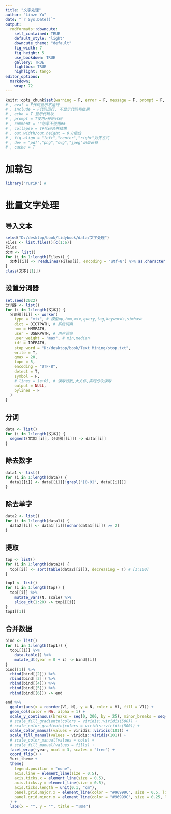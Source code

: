 ---
title: "文字处理"
author: "Linze Yu"
date: "`r Sys.Date()`"
output:
  rmdformats::downcute:
    self_contained: TRUE
    default_style: "light"
    downcute_theme: "default"
    fig_width: 7
    fig_height: 5
    use_bookdown: TRUE
    gallery: TRUE
    lightbox: TRUE
    highlight: tango
editor_options: 
  markdown: 
    wrap: 72
---

```{r, 代码全局设置, echo = F}
knitr::opts_chunk$set(warning = F, error = F, message = F, prompt = F, comment = "", echo = T, dpi = 200, collapse = F, fig.align = "left", dev = "png", cache = T)
# , eval = F代码显示不运行
# , include = F代码运行, 不显示代码和结果
# , echo = T 显示代码块
# , prompt = T使用>开始代码
# , comment = ""结果不使用##
# , collapse = T#代码合并结果
# , out.width/out.height = 0.8缩放
# , fig.align = "left","center","right"对齐方式
# , dev = "pdf","png","svg","jpeg"记录设备
# , cache = T
```

# 加载包
```{r 加载包}
library("YuriR") #
```

# 批量文字处理
## 导入文本
```{r}
setwd("D:/desktop/book/tidybook/data/文字处理")
Files <- list.files()[c(1:6)]
Files
文本 <- list()
for (i in 1:length(Files)) {
  文本[[i]] <- readLines(Files[i], encoding = "utf-8") %>% as.character()
}
class(文本[[1]])
```

## 设置分词器
```{r}
set.seed(2022)
分词器 <- list()
for (i in 1:length(文本)) {
  分词器[[i]] <- worker(
    type = "mix", # 模型mp,hmm,mix,query,tag,keywords,simhash
    dict = DICTPATH, # 系统词典
    hmm = HMMPATH,
    user = USERPATH, # 用户词典
    user_weight = "max", # min,median
    idf = IDFPATH,
    stop_word = "D:/desktop/book/Text Mining/stop.txt",
    write = T,
    qmax = 20,
    topn = 5,
    encoding = "UTF-8",
    detect = T,
    symbol = F,
    # lines = 1e+05, # 读取行数,大文件,实现分次读取
    output = NULL,
    bylines = F
  )
}
```

## 分词
```{r}
data <- list()
for (i in 1:length(文本)) {
  segment(文本[[i]], 分词器[[i]]) -> data[[i]]
}
```

## 除去数字
```{r}
data1 <- list()
for (i in 1:length(data)) {
  data1[[i]] <- data[[i]][!grepl("[0-9]", data[[i]])]
}
```

## 除去单字
```{r}
data2 <- list()
for (i in 1:length(data1)) {
  data2[[i]] <- data1[[i]][nchar(data1[[i]]) >= 2]
}
```

## 提取
```{r}
top <- list()
for (i in 1:length(data2)) {
  top[[i]] <- sort(table(data2[[i]]), decreasing = T) # [1:100]
}
```

```{r}
top1 <- list()
for (i in 1:length(top)) {
  top[[i]] %>%
    mutate_vars(N, scale) %>%
    slice_dt(1:20) -> top1[[i]]
}
top1[[1]]
```

## 合并数据
```{r}
bind <- list()
for (i in 1:length(top1)) {
  top1[[i]] %>%
    data.table() %>%
    mutate_dt(year = 0 + i) -> bind[[i]]
}
bind[[1]] %>%
  rbind(bind[[2]]) %>%
  rbind(bind[[3]]) %>%
  rbind(bind[[4]]) %>%
  rbind(bind[[5]]) %>%
  rbind(bind[[6]]) -> end
```

```{r, fig.width = 7, fig.height = 7}
end %>%
  ggplot(aes(x = reorder(V1, N), y = N, color = V1, fill = V1)) +
  geom_col(color = NA, alpha = 1) +
  scale_y_continuous(breaks = seq(0, 200, by = 25), minor_breaks = seq(0, 200, by = 12.5)) +
  # scale_fill_gradientn(colors = viridis::viridis(500)) +
  # scale_color_gradientn(colors = viridis::viridis(500)) +
  scale_color_manual(values = viridis::viridis(101)) +
  scale_fill_manual(values = viridis::viridis(101)) +
  # scale_color_manual(values = cols) +
  # scale_fill_manual(values = fills) +
  facet_wrap(~year, ncol = 3, scales = "free") +
  coord_flip() +
  Yuri_theme +
  theme(
    legend.position = "none",
    axis.line = element_line(size = 0.5),
    axis.ticks.x = element_line(size = 0.5),
    axis.ticks.y = element_line(size = 0.5),
    axis.ticks.length = unit(0.1, "cm"),
    panel.grid.major.x = element_line(color = "#96999C", size = 0.5, linetype = 3, lineend = "round"),
    panel.grid.minor.x = element_line(color = "#96999C", size = 0.25, linetype = 3, lineend = "round"),
  ) +
  labs(x = "", y = "", title = "词频")
```
